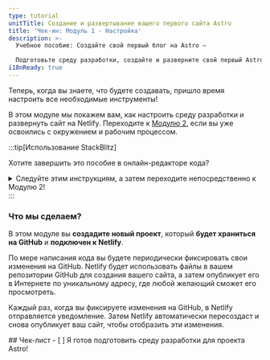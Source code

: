 ```yaml
---
type: tutorial
unitTitle: Создание и развертывание вашего первого сайта Astro
title: 'Чек-ин: Модуль 1 - Настройка'
description: >-
  Учебное пособие: Создайте свой первый блог на Astro —

  Подготовьте среду разработки, создайте и разверните свой первый Astro сайт
i18nReady: true
---
```



Теперь, когда вы знаете, что будете создавать, пришло время настроить все необходимые инструменты! 

В этом модуле мы покажем вам, как настроить среду разработки и развернуть сайт на Netlify. Переходите к [Модулю 2](/ru/tutorial/2-pages/), если вы уже освоились с окружением и рабочим процессом.

:::tip[Использование StackBlitz]

Хотите завершить это пособие в онлайн-редакторе кода?

<details>
<summary>Следуйте этим инструкциям, а затем переходите непосредственно к Модулю 2!</summary>

**Настройте StackBlitz**
1. Перейдите на [astro.new](https://astro.new) и нажмите кнопку, чтобы открыть шаблон "Empty Project" в StackBlitz.

2. Нажмите «Sign in» в правом верхнем углу, чтобы войти, используя учетные данные GitHub.

3. В верхнем левом углу окна редактора StackBlitz нажмите "fork" (скопировать) шаблона (сохранить в свою учетную запись).

4. Подождите, пока проект загрузится, и вы увидите живой предварительный просмотр стартера "Empty Project".

**Внесите изменения**

В панели файлов вы должны увидеть `src/pages/index.astro`. Нажмите, чтобы открыть его, и следуйте [Напишите свою первую строку в Astro](/ru/tutorial/1-setup/3/), чтобы внести изменение в этот файл.

**Создайте репозиторий на GitHub**

1. Нажмите кнопку <kbd>Connect Repository</kbd> в верхней части списка файлов, введите новое имя для своего репозитория и нажмите <kbd>Create repo & push</kbd>.

2. Когда у вас будут изменения для отправки обратно на GitHub, в верхнем левом углу вашего рабочего пространства появится кнопка "Commit". Нажав на неё, вы сможете ввести сообщение о коммите и обновить свой репозиторий.

**Разверните ваш сайт**

Если вы хотите развернуть сайт на Netlify, переходите к [Разместите свой сайт в Интернете](/ru/tutorial/1-setup/5/).
В противном случае перейдите к [Модулю 2](/ru/tutorial/2-pages/), чтобы начать создавать с Astro!

</details>
:::

### Что мы сделаем?

В этом модуле вы **создадите новый проект**, который **будет храниться на GitHub** и **подключен к Netlify**. 

По мере написания кода вы будете периодически фиксировать свои изменения на GitHub. Netlify будет использовать файлы в вашем репозитории GitHub для создания вашего сайта, а затем опубликует его в Интернете по уникальному адресу, где любой желающий сможет его просмотреть.

Каждый раз, когда вы фиксируете изменения на GitHub, в Netlify отправляется уведомление. Затем Netlify автоматически пересоздаст и снова опубликует ваш сайт, чтобы отобразить эти изменения.



<Box icon="check-list">
## Чек-лист

<Checklist>
- [ ] Я готов подготовить среду разработки для проекта Astro!
</Checklist>
</Box>